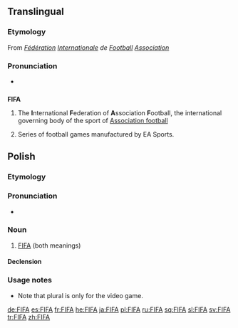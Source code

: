 {{also|fifa|fi fa|fi. fa.}}
==Translingual==
{{wikipedia}}

===Etymology===
From {{etyl|fr|mul}} ''[[fédération|Fédération]] [[international|Internationale]] de [[football#French|Football]] [[association#French|Association]]''

===Pronunciation===
* {{IPA|/fiːfə/|lang=mul}}

==={{acronym|mul}}===
'''FIFA'''

# {{football}} The '''I'''nternational '''F'''ederation of '''A'''ssociation '''F'''ootball, the international governing body of the sport of [[association football|Association football]]
# {{gaming}} Series of football games manufactured by EA Sports.

==Polish==

===Etymology===
{{etyl|en|pl}} {{term|FIFA|lang=en}}

===Pronunciation===
* {{IPA|/ˈfifa/|lang=pl}}

===Noun===
{{infl|pl|noun|g=f}}

# [[#English|FIFA]] (both meanings)

====Declension====
{{pl-decl-noun
|FIFA 
({{IPA|/ˈfifa/|lang=pl}})|FIF-y (or Fify) 
({{IPA|/ˈfifɨ/|lang=pl}})
|FIF-y (or Fify) 
({{IPA|/ˈfifɨ/|lang=pl}})|FIF (or Fif) 
({{IPA|/ˈfif/|lang=pl}})
|FIF-ie (or Fifie) 
({{IPA|/ˈfifiɛ/|lang=pl}})|FIF-om (or Fifom) 
({{IPA|/ˈfifɔm/|lang=pl}})
|FIF-ę (or Fifę) 
({{IPA|/ˈfifɛ̃/|lang=pl}})|FIF-y (or Fify) 
({{IPA|/ˈfifɨ/|lang=pl}})
|FIF-ą (or Fifą) 
({{IPA|/ˈfifõ|lang=pl}})|FIF-ami (or Fifami) 
({{IPA|fiˈfami/|lang=pl}})
|FIF-ie (or Fifie) 
({{IPA|/ˈfifiɛ/|lang=pl}})|FIF-ach (or Fifach) 
({{IPA|/ˈfifax/|lang=pl}})
|FIF-o 
({{IPA|/ˈfifɔ/|lang=pl}})|FIF-y (or Fify) 
({{IPA|/ˈfifɨ/|lang=pl}})
}}

===Usage notes===
* Note that plural is only for the video game.

[[de:FIFA]]
[[es:FIFA]]
[[fr:FIFA]]
[[he:FIFA]]
[[ja:FIFA]]
[[pl:FIFA]]
[[ru:FIFA]]
[[sq:FIFA]]
[[sl:FIFA]]
[[sv:FIFA]]
[[tr:FIFA]]
[[zh:FIFA]]